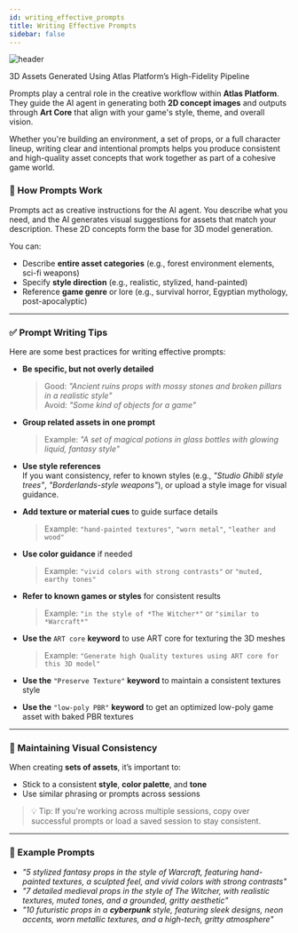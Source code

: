 ```yaml
---
id: writing_effective_prompts
title: Writing Effective Prompts
sidebar: false
---
```


<div style={{ textAlign: 'center', margin: '1.5rem 0' }}>
  <img
    src="\img\headers\02.jpg"
    alt="header"
    style={{ maxWidth: '100%', borderRadius: '8px' }}
  />
  <p style={{ fontSize: '0.9rem', color: '#555', marginTop: '0.5rem' }}>
   3D Assets Generated Using Atlas Platform’s High-Fidelity Pipeline
  </p>
</div>

Prompts play a central role in the creative workflow within **Atlas Platform**. They guide the AI agent in generating both **2D concept images** and outputs through **Art Core** that align with your game's style, theme, and overall vision.

Whether you're building an environment, a set of props, or a full character lineup, writing clear and intentional prompts helps you produce consistent and high-quality asset concepts that work together as part of a cohesive game world.

### 🧠 How Prompts Work

Prompts act as creative instructions for the AI agent. You describe what you need, and the AI generates visual suggestions for assets that match your description. These 2D concepts form the base for 3D model generation.

You can:
- Describe **entire asset categories** (e.g., forest environment elements, sci-fi weapons)
- Specify **style direction** (e.g., realistic, stylized, hand-painted)
- Reference **game genre** or lore (e.g., survival horror, Egyptian mythology, post-apocalyptic)

---

### ✅ Prompt Writing Tips

Here are some best practices for writing effective prompts:

- **Be specific, but not overly detailed**  
  > Good: *"Ancient ruins props with mossy stones and broken pillars in a realistic style"*  
  > Avoid: *"Some kind of objects for a game"*

- **Group related assets in one prompt**  
  > Example: *"A set of magical potions in glass bottles with glowing liquid, fantasy style"*

- **Use style references**  
  If you want consistency, refer to known styles (e.g., *"Studio Ghibli style trees"*, *"Borderlands-style weapons"*), or upload a style image for visual guidance.

- **Add texture or material cues** to guide surface details  
  > Example: `"hand-painted textures"`, `"worn metal"`, `"leather and wood"`

- **Use color guidance** if needed  
  > Example: `"vivid colors with strong contrasts"` or `"muted, earthy tones"`

- **Refer to known games or styles** for consistent results  
  > Example: `"in the style of *The Witcher*"` or `"similar to *Warcraft*"`

- **Use the** `ART core` **keyword** to use ART core for texturing the 3D meshes
  > Example: `"Generate high Quality textures using ART core for this 3D model"`

- **Use the** `"Preserve Texture"` **keyword** to maintain a consistent textures style

- **Use the** `"low-poly PBR"` **keyword** to get an optimized low-poly game asset with baked PBR textures
---

### 🎯 Maintaining Visual Consistency

When creating **sets of assets**, it’s important to:

- Stick to a consistent **style**, **color palette**, and **tone**
- Use similar phrasing or prompts across sessions

> 💡 Tip: If you're working across multiple sessions, copy over successful prompts or load a saved session to stay consistent.
---

### 📌 Example Prompts

- *"5 stylized fantasy props in the style of *Warcraft*, featuring hand-painted textures, a sculpted feel, and vivid colors with strong contrasts"*
- *"7 detailed medieval props in the style of *The Witcher*, with realistic textures, muted tones, and a grounded, gritty aesthetic"*
- *"10 futuristic props in a **cyberpunk** style, featuring sleek designs, neon accents, worn metallic textures, and a high-tech, gritty atmosphere"*

